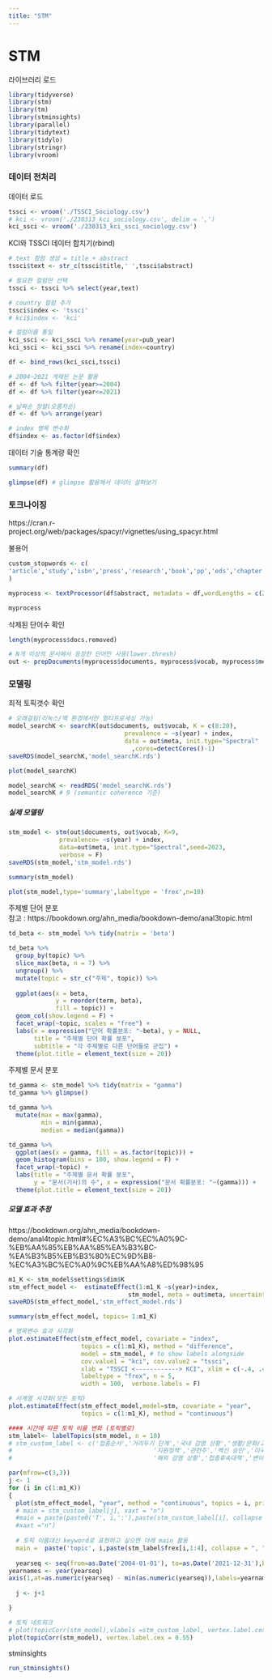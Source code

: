 ```yaml
---
title: "STM"
---
```


# STM

라이브러리 로드

```r
library(tidyverse)
library(stm)
library(tm)
library(stminsights)
library(parallel)
library(tidytext)
library(tidylo)
library(stringr)
library(vroom)
```

### 데이터 전처리

데이터 로드

```r
tssci <- vroom('./TSSCI_Sociology.csv')
# kci <- vroom('./230313_kci_sociology.csv', delim = ',')
kci_ssci <- vroom('./230313_kci_ssci_sociology.csv')
```

KCI와 TSSCI 데이터 합치기(rbind)

```r
# text 컬럼 생성 = title + abstract
tssci$text <- str_c(tssci$title,' ',tssci$abstract)
```

```r
# 필요한 컬럼만 선택
tssci <- tssci %>% select(year,text)
```

```r
# country 컬럼 추가
tssci$index <- 'tssci'
# kci$index <- 'kci'
```

```r
# 컬럼이름 통일
kci_ssci <- kci_ssci %>% rename(year=pub_year)
kci_ssci <- kci_ssci %>% rename(index=country)
```

```r
df <- bind_rows(kci_ssci,tssci)
```

```r
# 2004~2021 게재된 논문 활용
df <- df %>% filter(year>=2004)
df <- df %>% filter(year<=2021)

# 날짜순 정렬(오름차순)
df <- df %>% arrange(year)

# index 명목 변수화
df$index <- as.factor(df$index)
```

데이터 기술 통계량 확인

```r
summary(df)
```

```r
glimpse(df) # glimpse 활용해서 데이터 살펴보기
```

### 토크나이징

https://cran.r-project.org/web/packages/spacyr/vignettes/using_spacyr.html

불용어

```r
custom_stopwords <- c(
'article','study','isbn','press','research','book','pp','eds','chapter','vol','acknowledgements','acknowledgments','paper','bibliography', 'appendix', 'preface', 'references', 'introduction', 'index', 'notes', 'conclusion', 'review','http','et','al','doi',"edited", "volume", "chapters", "editor","editors"
)
```

```r
myprocess <- textProcessor(df$abstract, metadata = df,wordLengths = c(2,Inf), lowercase = T, removenumbers = T, removepunctuation = T, removestopwords = T, stem=T, customstopwords = custom_stopwords)
```

```r
myprocess
```

삭제된 단어수 확인

```r
length(myprocess$docs.removed)
```

```r
# N개 이상의 문서에서 등장한 단어만 사용(lower.thresh)
out <- prepDocuments(myprocess$documents, myprocess$vocab, myprocess$meta,lower.thresh = 50)
```

### 모델링

최적 토픽갯수 확인

```r
# 오래걸림(리눅스/맥 환경에서만 멀티프로세싱 가능)
model_searchK <- searchK(out$documents, out$vocab, K = c(8:20),
                                prevalence = ~s(year) + index,
                                data = out$meta, init.type="Spectral"
                                  ,cores=detectCores()-1)
saveRDS(model_searchK,'model_searchK.rds')
```

```r
plot(model_searchK)
```

```r
model_searchK <- readRDS('model_searchK.rds')
model_searchK # 9 (semantic coherence 기준)
```

##### 실제 모델링

```r
stm_model <- stm(out$documents, out$vocab, K=9,
              prevalence= ~s(year) + index,
              data=out$meta, init.type="Spectral",seed=2023,
              verbose = F)
saveRDS(stm_model,'stm_model.rds')
```

```r
summary(stm_model)
```

```r
plot(stm_model,type='summary',labeltype = 'frex',n=10)
```

주제별 단어 분포\
참고 : https://bookdown.org/ahn_media/bookdown-demo/anal3topic.html

```r
td_beta <- stm_model %>% tidy(matrix = 'beta') 

td_beta %>% 
  group_by(topic) %>% 
  slice_max(beta, n = 7) %>% 
  ungroup() %>% 
  mutate(topic = str_c("주제", topic)) %>% 
  
  ggplot(aes(x = beta, 
             y = reorder(term, beta),
             fill = topic)) +
  geom_col(show.legend = F) +
  facet_wrap(~topic, scales = "free") +
  labs(x = expression("단어 확률분포: "~beta), y = NULL,
       title = "주제별 단어 확률 분포",
       subtitle = "각 주제별로 다른 단어들로 군집") +
  theme(plot.title = element_text(size = 20))
```

주제별 문서 분포

```r
td_gamma <- stm_model %>% tidy(matrix = "gamma") 
td_gamma %>% glimpse()
```

```r
td_gamma %>% 
  mutate(max = max(gamma),
         min = min(gamma),
         median = median(gamma))
```

```r
td_gamma %>% 
  ggplot(aes(x = gamma, fill = as.factor(topic))) +
  geom_histogram(bins = 100, show.legend = F) +
  facet_wrap(~topic) + 
  labs(title = "주제별 문서 확률 분포",
       y = "문서(기사)의 수", x = expression("문서 확률분포: "~(gamma))) +
  theme(plot.title = element_text(size = 20))
```

##### 모델 효과 추정

https://bookdown.org/ahn_media/bookdown-demo/anal4topic.html#%EC%A3%BC%EC%A0%9C-%EB%AA%85%EB%AA%85%EA%B3%BC-%EA%B3%B5%EB%B3%80%EC%9D%B8-%EC%A3%BC%EC%A0%9C%EB%AA%A8%ED%98%95

```r
m1_K <- stm_model$settings$dim$K
stm_effect_model <-  estimateEffect(1:m1_K ~s(year)+index,
                                 stm_model, meta = out$meta, uncertainty = "Global")
saveRDS(stm_effect_model,'stm_effect_model.rds')
```

```r
summary(stm_effect_model, topics= 1:m1_K)
```

```r
# 명목변수 효과 시각화
plot.estimateEffect(stm_effect_model, covariate = "index", 
                    topics = c(1:m1_K), method = "difference",
                    model = stm_model, # to show labels alongside
                    cov.value1 = "kci", cov.value2 = "tssci",
                    xlab = "TSSCI <------------> KCI", xlim = c(-.4, .4),
                    labeltype = "frex", n = 5, 
                    width = 100,  verbose.labels = F)
```

```r
# 시계열 시각화(모든 토픽)
plot.estimateEffect(stm_effect_model,model=stm, covariate = "year", 
                    topics = c(1:m1_K), method = "continuous")
```

```r
#### 시간에 따른 토픽 비율 변화 (토픽별로)
stm_label<- labelTopics(stm_model, n = 10)
# stm_custom_label <- c('접종순서','거리두기 단계','국내 감염 상황','생활/문화/교육','관련연구/기술',
#                                       '지원정책','관련주','백신 승인','미국 대선','경제 전망','정부/청와대',
#                                       '해외 감염 상황','접종후속대책','변이 바이러스','국제협력','증상/전파','백신/치료제 개발','부작용')

par(mfrow=c(3,3))
j <- 1
for (i in c(1:m1_K))
{
  plot(stm_effect_model, "year", method = "continuous", topics = i, printlegend = F,
  # main = stm_custom_label[j], xaxt = "n")
  #main = paste(paste0('T', i,':'),paste(stm_custom_label[i], collapse = ", "),sep=' '),
  #xaxt ="n")
  
  # 토픽 이름대신 keyword로 표현하고 싶으면 아래 main 활용 
  main =  paste('topic', i,paste(stm_label$frex[i,1:4], collapse = ", "),sep=' '))
  
  yearseq <- seq(from=as.Date('2004-01-01'), to=as.Date('2021-12-31'),by='year')
yearnames <- year(yearseq)
axis(1,at=as.numeric(yearseq) - min(as.numeric(yearseq)),labels=yearnames)
  
  j <- j+1

}
```

```r
# 토픽 네트워크
# plot(topicCorr(stm_model),vlabels =stm_custom_label, vertex.label.cex = 0.55)
plot(topicCorr(stm_model), vertex.label.cex = 0.55)
```

stminsights

```r
run_stminsights()
```
